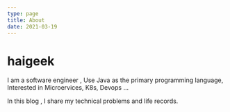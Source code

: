 ```yaml
---
type: page
title: About
date: 2021-03-19
---
```


# haigeek

I am a software engineer , Use Java as the primary programming language, Interested in Microervices, K8s, Devops ... 

In this blog , I share my technical problems and life records. 


